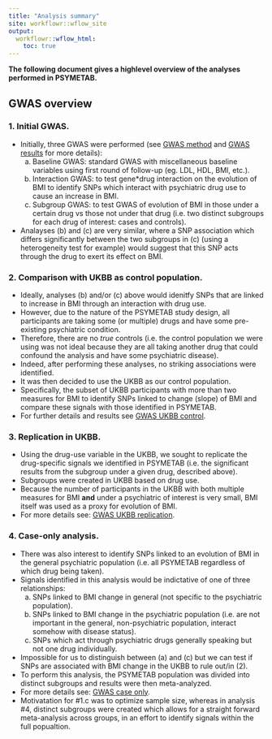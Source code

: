 ```yaml
---
title: "Analysis summary"
site: workflowr::wflow_site
output:
  workflowr::wflow_html:
    toc: true
---
```


**The following document gives a highlevel overview of the analyses performed in PSYMETAB.**

## GWAS overview 

### 1. Initial GWAS.
- Initially, three GWAS were performed (see [GWAS method](GWAS_method.html) and [GWAS results](GWAS_method.html) for more details):
    a. Baseline GWAS: standard GWAS with miscellaneous baseline variables using first round of follow-up (eg. LDL, HDL, BMI, etc.).
    b. Interaction GWAS: to test gene*drug interaction on the evolution of BMI to identify SNPs which interact with psychiatric drug use to cause an increase in BMI.
    c. Subgroup GWAS: to test GWAS of evolution of BMI in those under a certain drug vs those not under that drug (i.e. two distinct subgroups for each drug of interest: cases and controls).
- Analayses (b) and (c) are very similar, where a SNP association which differs significantly between the two subgroups in (c) (using a heterogeneity test for example) would suggest that this SNP acts through the drug to exert its effect on BMI.

### 2. Comparison with UKBB as control population.
- Ideally, analyses (b) and/or (c) above would idenitfy SNPs that are linked to increase in BMI through an interaction with drug use.
- However, due to the nature of the PSYMETAB study design, all participants are taking some (or multiple) drugs and have some pre-existing psychiatric condition.
- Therefore, there are no *true* controls (i.e. the control population we were using was not ideal because they are all taking another drug that could confound the analysis and have some psychiatric disease).
- Indeed, after performing these analyses, no striking associations were identified.
- It was then decided to use the UKBB as our control population.
- Specifically, the subset of UKBB participants with more than two measures for BMI to identify SNPs linked to change (slope) of BMI and compare these signals with those identified in PSYMETAB.
- For further details and results see [GWAS UKBB control](GWAS_UKBB_control.html).

### 3. Replication in UKBB.
- Using the drug-use variable in the UKBB, we sought to replicate the drug-specific signals we identified in PSYMETAB (i.e. the significant results from the subgroup under a given drug, described above).
- Subgroups were created in UKBB based on drug use.
- Because the number of participants in the UKBB with both multiple measures for BMI **and** under a psychiatric of interest is very small, BMI itself was used as a proxy for evolution of BMI.
- For more details see: [GWAS UKBB replication](GWAS_UKBB_replication.html).

### 4. Case-only analysis.
- There was also interest to identify SNPs linked to an evolution of BMI in the general psychiatric population (i.e. all PSYMETAB regardless of which drug being taken).
- Signals identified in this analysis would be indictative of one of three relationships:
    a. SNPs linked to BMI change in general (not specific to the psychiatric population).
    b. SNPs linked to BMI change in the psychiatric population (i.e. are not important in the general, non-psychiatric population, interact somehow with disease status).
    c. SNPs which act through psychiatric drugs generally speaking but not one drug individually.
- Impossible for us to distinguish between (a) and (c) but we can test if SNPs are associated with BMI change in the UKBB to rule out/in (2).
- To perform this analysis, the PSYMETAB population was divided into distinct subgroups and results were then meta-analyzed.
- For more details see: [GWAS case only](GWAS_case_only.html).
- Motivatation for #1.c was to optimize sample size, whereas in analysis #4, distinct subgroups were created which allows for a straight forward meta-analysis across groups, in an effort to identify signals within the full popualtion.
